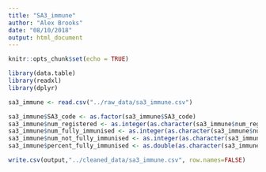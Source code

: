 ```yaml
---
title: "SA3_immune"
author: "Alex Brooks"
date: "08/10/2018"
output: html_document
---
```


```r
knitr::opts_chunk$set(echo = TRUE)

library(data.table)
library(readxl)
library(dplyr)
```

```r
sa3_immune <- read.csv("../raw_data/sa3_immune.csv")

sa3_immune$SA3_code <- as.factor(sa3_immune$SA3_code)
sa3_immune$num_registered <- as.integer(as.character(sa3_immune$num_registered))
sa3_immune$num_fully_immunised <- as.integer(as.character(sa3_immune$num_fully_immunised))
sa3_immune$num_not_fully_immunised <- as.integer(as.character(sa3_immune$num_not_fully_immunised))
sa3_immune$percent_fully_immunised <- as.double(as.character(sa3_immune$percent_fully_immunised))

write.csv(output,"../cleaned_data/sa3_immune.csv", row.names=FALSE)

```

